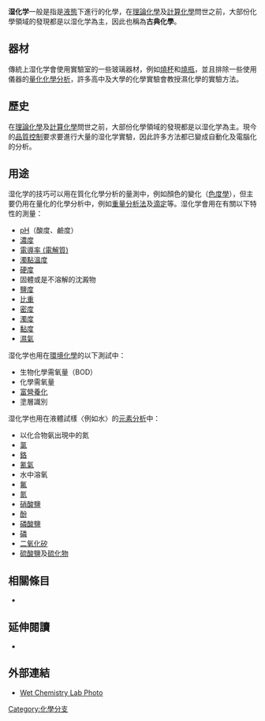
'''湿化学'''一般是指是[[液態|液態]]下進行的化學，在[[理論化學|理論化學]]及[[計算化學|計算化學]]問世之前，大部份化學領域的發現都是以湿化学為主，因此也稱為'''古典化學'''。

==器材==
傳統上湿化学會使用實驗室的一些玻璃器材，例如[[燒杯|燒杯]]和[[燒瓶|燒瓶]]，並且排除一些使用儀器的[[分析化學|量化化學分析]]，許多高中及大學的化學實驗會教授濕化學的實驗方法。

==歷史==
在[[理論化學|理論化學]]及[[計算化學|計算化學]]問世之前，大部份化學領域的發現都是以湿化学為主。現今的[[品質控制|品質控制]]要求要進行大量的湿化学實驗，因此許多方法都已變成自動化及電腦化的分析。

==用途==
湿化学的技巧可以用在質化化學分析的量測中，例如顏色的變化（[[色度學|色度學]]），但主要仍用在量化的化學分析中，例如[[重量分析法|重量分析法]]及[[滴定|滴定]]等。湿化学會用在有關以下特性的測量：

* [[pH|pH]]（酸度、鹼度）
* [[濃度|濃度]]
* [[電導率_(電解質)|電導率 (電解質)]]
* [[濁點溫度|濁點溫度]]
* [[硬度|硬度]]
* 固體或是不溶解的沈澱物
* [[鹽度|鹽度]]
* [[比重|比重]]
* [[密度|密度]]
* [[濁度|濁度]]
* [[黏度|黏度]]
* [[濕氣|濕氣]]

湿化学也用在[[環境化學|環境化學]]的以下測試中：
* 生物化學需氧量（BOD）
* 化學需氧量
* [[富營養化|富營養化]]
* 塗層識別

湿化学也用在液體試樣〈例如水〉的[[元素分析|元素分析]]中：
* 以化合物氨出現中的氮
* [[氯|氯]]
* [[鉻|鉻]]
* [[氰氣|氰氣]]
* 水中溶氧
* [[氟|氟]]
* [[氮|氮]]
* [[硝酸鹽|硝酸鹽]]
* [[酚|酚]]
* [[磷酸鹽|磷酸鹽]]
* [[磷|磷]]
* [[二氧化矽|二氧化矽]]
* [[硫酸鹽|硫酸鹽]]及[[硫化物|硫化物]]

==相關條目==
* {{link-en|濕化學實驗|Wet laboratory}}

==延伸閱讀==
* {{Cite news | publisher = [[C&EN|C&EN]] | title = Phoenix Tastes Water Ice On Mars | author = Elizabeth K. Wilson | url = http://pubs.acs.org/cen/news/86/i31/8631news6.html}}

==外部連結==
*[https://web.archive.org/web/20060313082726/http://www.wcaslab.com/photo/photwet.htm Wet Chemistry Lab Photo]
{{化學小作品}}
{{化学分支}}
[[Category:化學分支|Category:化學分支]]